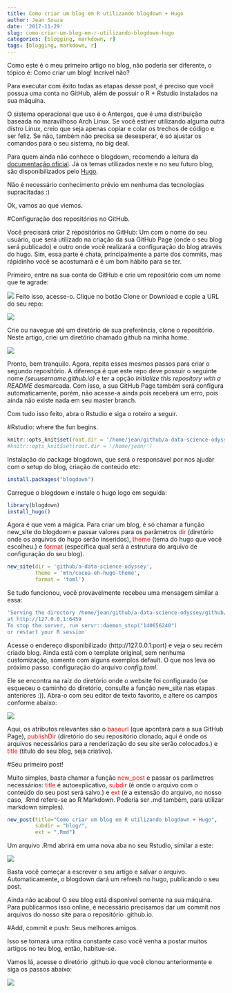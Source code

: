 ```yaml
---
title: Como criar um blog em R utilizando blogdown + Hugo
author: Jean Souza
date: '2017-11-29'
slug: como-criar-um-blog-em-r-utilizando-blogdown-hugo
categories: [blogging, markdown, r]
tags: [blogging, markdown, r]
---
```


Como este é o meu primeiro artigo no blog, não poderia ser diferente, o tópico é: Como criar um blog! Incrível não? 

Para executar com êxito todas as etapas desse post, é preciso que você possua uma conta no GitHub, além de possuir o R + Rstudio instalados na sua máquina. 

O sistema operacional que uso é o Antergos, que é uma distribuição baseada no maravilhoso Arch Linux. Se você estiver utilizando alguma outra distro Linux, creio que seja apenas copiar e colar os trechos de código e ser feliz. Se não, também não precisa se desesperar, é só ajustar os comandos para o seu sistema, no big deal.

Para quem ainda não conhece o blogdown, recomendo a leitura da [documentação oficial](https://bookdown.org/yihui/blogdown/). Já os temas utilizados neste e no seu futuro blog, são disponibilizados pelo [Hugo](https://gohugo.io/).

Não é necessário conhecimento prévio em nenhuma das tecnologias supracitadas :)

Ok, vamos ao que viemos.

#Configuração dos repositórios no GitHub.

Você precisará criar 2 repositórios no GitHub: Um com o nome do seu usuário, que será utilizado na criação da sua GitHub Page (onde o seu blog será publicado) e outro onde você realizará a configuração do blog através do hugo. Sim, essa parte é chata, principalmente a parte dos commits, mas rápidinho você se acostumará e é um bom hábito para se ter.

Primeiro, entre na sua conta do GitHub e crie um repositório com um nome que te agrade:

![](/img/como-criar-um-blog-em-r-utilizando-blogdown-hugo/selecao_006.bmp)
Feito isso, acesse-o. Clique no botão Clone or Download e copie a URL do seu repo:

![](/img/como-criar-um-blog-em-r-utilizando-blogdown-hugo/selecao_007.bmp)

Crie ou navegue até um diretório de sua preferência, clone o repositório. Neste artigo, criei um diretório chamado github na minha home. 

![](/img/como-criar-um-blog-em-r-utilizando-blogdown-hugo/selecao_008.bmp)

Pronto, bem tranquilo. Agora, repita esses mesmos passos para criar o segundo repositório. A diferença é que este repo deve possuir o seguinte nome _(seuusername.github.io)_ e ter a opção _Initialize this repository with a README_ desmarcada. Com isso, a sua GitHub Page também será configura automaticamente, porém, não acesse-a ainda pois receberá um erro, pois ainda não existe nada em seu master branch.

Com tudo isso feito, abra o Rstudio e siga o roteiro a seguir.

#Rstudio: where the fun begins.
```r
knitr::opts_knit$set(root.dir = '/home/jean/github/a-data-science-odyssey/')
#knitr::opts_knit$set(root.dir = '/home/jean/')
```

Instalação do package blogdown, que será o responsável por nos ajudar com o setup do blog, criação de conteúdo etc:

```r
install.packages("blogdown")
```

Carregue o blogdown e instale o hugo logo em seguida:

```r
library(blogdown)
install_hugo()
```
Agora é que vem a mágica. Para criar um blog, é só chamar a função new_site do blogdown e passar valores para os parâmetros <span style="color:red">dir</span> (diretório onde os arquivos do hugo serão inseridos), <span style="color:red">theme</span> (tema do hugo que você escolheu.) e <span style="color:red">format</span> (específica qual será a estrutura do arquivo de configuração do seu blog).

```r
new_site(dir = 'github/a-data-science-odyssey', 
         theme = 'mtn/cocoa-eh-hugo-theme',
         format = 'toml')
```

Se tudo funcionou, você provavelmente recebeu uma mensagem similar a essa:

```r
'Serving the directory /home/jean/github/a-data-science-odyssey/github/asssss 
at http://127.0.0.1:6459
To stop the server, run servr::daemon_stop("140656240") 
or restart your R session'
```

Acesse o endereço disponibilizado (http://127.0.0.1:port) e veja o seu recém criado blog. Ainda está com o template original, sem nenhuma customização, somente com alguns exemplos default. O que nos leva ao próximo passo: configuração do arquivo _config.toml._

Ele se encontra na raíz do diretório onde o website foi configurado (se esqueceu o caminho do diretório, consulte a função new_site nas etapas anteriores :)). Abra-o com seu editor de texto favorito, e altere os campos conforme abaixo:

![](/img/como-criar-um-blog-em-r-utilizando-blogdown-hugo/selecao_010.bmp)

Aqui, os atributos relevantes são o <span style="color:red">baseurl</span> (que apontará para a sua GitHub Page), <span style="color:red">publishDir</span> (diretório do seu repositório clonado, aqui é onde os arquivos necessários para a renderização do seu site serão colocados.) e <span style="color:red">title</span> (título do seu blog, seja criativo).

#Seu primeiro post! 

Muito simples, basta chamar a função <span style="color:red">new_post</span> e passar os parâmetros necessários: <span style="color:red">title</span> é autoexplicativo, <span style="color:red">subdir</span> (é onde o arquivo com o conteúdo do seu post será salvo.) e <span style="color:red">ext</span> (é a extensão do arquivo, no nosso caso, .Rmd refere-se ao R Markdown. Poderia ser .md também, para utilizar markdown simples).

```r
new_post(title="Como criar um blog em R utilizando blogdown + Hugo", 
         subdir = "blog/", 
         ext = ".Rmd")
```

Um arquivo .Rmd abrirá em uma nova aba no seu Rstudio, similar a este: 

![](/img/como-criar-um-blog-em-r-utilizando-blogdown-hugo/selecao_011.bmp)

Basta você começar a escrever o seu artigo e salvar o arquivo. Automaticamente, o blogdown dará um refresh no hugo, publicando o seu post. 

Ainda não acabou! O seu blog está disponível somente na sua máquina. Para publicarmos isso online, é necessário precisamos dar um commit nos arquivos do nosso site para o repositório .github.io. 

#Add, commit e push: Seus melhores amigos.

Isso se tornará uma rotina constante caso você venha a postar muitos artigos no teu blog, então, habitue-se. 

Vamos lá, acesse o diretório .github.io que você clonou anteriormente e siga os passos abaixo:

![](/img/como-criar-um-blog-em-r-utilizando-blogdown-hugo/selecao_011.bmp)

